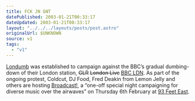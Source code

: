 ```yaml
---
title: FCK JN GNT
datePublished: 2003-01-21T00:33:17
dateUpdated: 2003-01-21T00:33:17
layout: "../../../layouts/posts/post.astro"
originalUrl: $UNKNOWN
source: v1
tags:
  - "v1"
---
```


[Londumb][1] was established to campaign against the BBC&#8217;s gradual dumbing-down of their London station, <del>GLR</del> <del>London Live</del> [BBC LDN][2]. As part of the ongoing protest, Coldcut, DJ Food, Fred Deakin from Lemon Jelly and others are hosting [Broadcast!][3], a &#8220;one-off special night campaigning for diverse music over the airwaves&#8221; on Thursday 6th February at [93 Feet East][4].

[1]: http://www.londumb.co.uk/
[2]: http://www.bbc.co.uk/london/ "BBCi: London - have they spent so much money on terrible chat shows that they can't afford any music (or, in fact, vowels)?"
[3]: http://www.londumb.co.uk/nws11n.html "Londumb Live: Broadcast!"
[4]: http://www.93feeteast.co.uk/ "93 Feet East, Brick Lane"
